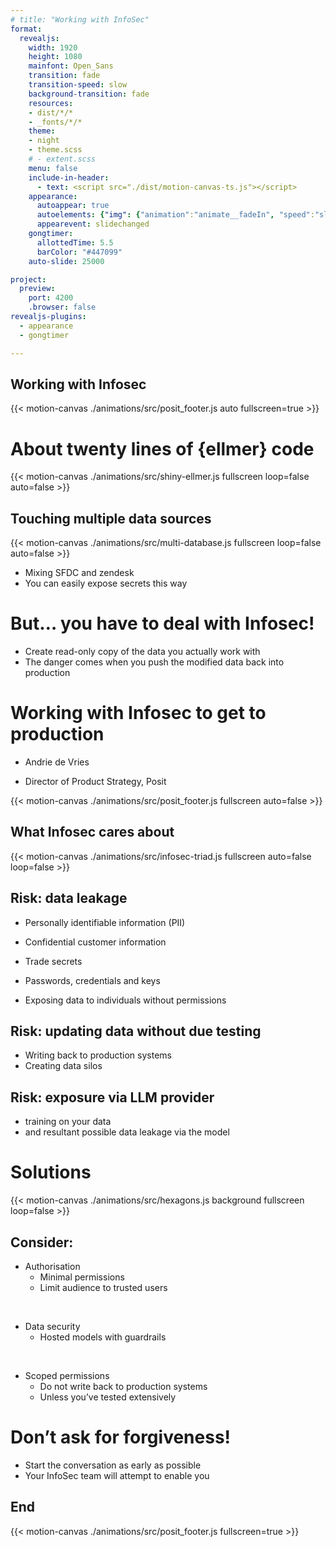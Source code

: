 ```yaml
---
# title: "Working with InfoSec"
format: 
  revealjs:
    width: 1920
    height: 1080
    mainfont: Open_Sans
    transition: fade
    transition-speed: slow
    background-transition: fade
    resources:
    - dist/*/*
    - _fonts/*/*
    theme: 
    - night
    - theme.scss
    # - extent.scss
    menu: false
    include-in-header: 
      - text: <script src="./dist/motion-canvas-ts.js"></script>
    appearance:
      autoappear: true
      autoelements: {"img": {"animation":"animate__fadeIn", "speed":"slow", "delay":"50"}}
      appearevent: slidechanged
    gongtimer:
      allottedTime: 5.5
      barColor: "#447099"
    auto-slide: 25000

project:
  preview:
    port: 4200
    .browser: false
revealjs-plugins:
  - appearance
  - gongtimer

---
```


## Working with Infosec {.hidetitle autoslide=15000}

{{< motion-canvas ./animations/src/posit_footer.js auto fullscreen=true >}}

# About twenty lines of {ellmer} code {autoslide=30000}

{{< motion-canvas ./animations/src/shiny-ellmer.js fullscreen loop=false auto=false >}}

<!-- ## The thrill of building a great app {.hidetitle} -->

<!-- ![](_img/llm_app.drawio.svg){width=1200px height=900px style="display:block; margin:auto;"} -->

## Touching multiple data sources

<!-- ![](_img/multiple_sources.drawio.svg){width=1200px height=900px style="display:block; margin:auto;"} -->
{{< motion-canvas ./animations/src/multi-database.js fullscreen loop=false auto=false >}}

::: {.notes}
- Mixing SFDC and zendesk
- You can easily expose secrets this way
:::



# But... you have to deal with Infosec! {autoslide=5000}

::: {.notes}
- Create read-only copy of the data you actually work with
- The danger comes when you push the modified data back into production
:::


# Working with Infosec to get to production {autoslide=15000}

::: .editable
-  Andrie de Vries

- Director of Product Strategy, Posit
:::

{{< motion-canvas ./animations/src/posit_footer.js fullscreen auto=false >}}

## What Infosec cares about {autoslide=30000}

{{< motion-canvas ./animations/src/infosec-triad.js fullscreen auto=false loop=false >}}


## Risk: data leakage

- Personally identifiable information (PII)
- Confidential customer information
- Trade secrets
- Passwords, credentials and keys

- Exposing data to individuals without permissions

## Risk: updating data without due testing

- Writing back to production systems
- Creating data silos

## Risk: exposure via LLM provider

- training on your data
- and resultant possible data leakage via the model



# Solutions {autoslide=15000}

{{< motion-canvas ./animations/src/hexagons.js background fullscreen loop=false >}}

## Consider: {autoslide=60000}

- Authorisation
  - Minimal permissions
  - Limit audience to trusted users

<br/>

- Data security
  - Hosted models with guardrails

<br/>

- Scoped permissions
  - Do not write back to production systems
  - Unless you've tested extensively


# Don't ask for forgiveness!

- Start the conversation as early as possible
- Your InfoSec team will attempt to enable you


## End {.hidetitle}

{{< motion-canvas ./animations/src/posit_footer.js fullscreen=true >}}

